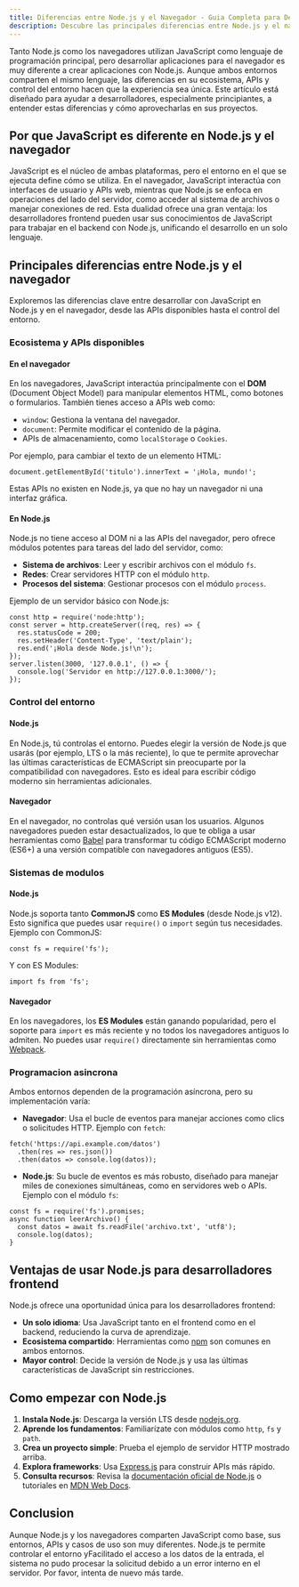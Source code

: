 ```yaml
---
title: Diferencias entre Node.js y el Navegador - Guia Completa para Desarrolladores
description: Descubre las principales diferencias entre Node.js y el navegador al usar JavaScript, desde el entorno hasta los modulos y APIs disponibles.
---
```


Tanto Node.js como los navegadores utilizan JavaScript como lenguaje de programación principal, pero desarrollar aplicaciones para el navegador es muy diferente a crear aplicaciones con Node.js. Aunque ambos entornos comparten el mismo lenguaje, las diferencias en su ecosistema, APIs y control del entorno hacen que la experiencia sea única. Este artículo está diseñado para ayudar a desarrolladores, especialmente principiantes, a entender estas diferencias y cómo aprovecharlas en sus proyectos.

## Por que JavaScript es diferente en Node.js y el navegador

JavaScript es el núcleo de ambas plataformas, pero el entorno en el que se ejecuta define cómo se utiliza. En el navegador, JavaScript interactúa con interfaces de usuario y APIs web, mientras que Node.js se enfoca en operaciones del lado del servidor, como acceder al sistema de archivos o manejar conexiones de red. Esta dualidad ofrece una gran ventaja: los desarrolladores frontend pueden usar sus conocimientos de JavaScript para trabajar en el backend con Node.js, unificando el desarrollo en un solo lenguaje.

## Principales diferencias entre Node.js y el navegador

Exploremos las diferencias clave entre desarrollar con JavaScript en Node.js y en el navegador, desde las APIs disponibles hasta el control del entorno.

### Ecosistema y APIs disponibles

#### En el navegador

En los navegadores, JavaScript interactúa principalmente con el **DOM** (Document Object Model) para manipular elementos HTML, como botones o formularios. También tienes acceso a APIs web como:

- `window`: Gestiona la ventana del navegador.
- `document`: Permite modificar el contenido de la página.
- APIs de almacenamiento, como `localStorage` o `Cookies`.

Por ejemplo, para cambiar el texto de un elemento HTML:

```go:js
document.getElementById('titulo').innerText = '¡Hola, mundo!';
```

Estas APIs no existen en Node.js, ya que no hay un navegador ni una interfaz gráfica.

#### En Node.js

Node.js no tiene acceso al DOM ni a las APIs del navegador, pero ofrece módulos potentes para tareas del lado del servidor, como:

- **Sistema de archivos**: Leer y escribir archivos con el módulo `fs`.
- **Redes**: Crear servidores HTTP con el módulo `http`.
- **Procesos del sistema**: Gestionar procesos con el módulo `process`.

Ejemplo de un servidor básico con Node.js:

```go:js
const http = require('node:http');
const server = http.createServer((req, res) => {
  res.statusCode = 200;
  res.setHeader('Content-Type', 'text/plain');
  res.end('¡Hola desde Node.js!\n');
});
server.listen(3000, '127.0.0.1', () => {
  console.log('Servidor en http://127.0.0.1:3000/');
});
```

### Control del entorno

#### Node.js

En Node.js, tú controlas el entorno. Puedes elegir la versión de Node.js que usarás (por ejemplo, LTS o la más reciente), lo que te permite aprovechar las últimas características de ECMAScript sin preocuparte por la compatibilidad con navegadores. Esto es ideal para escribir código moderno sin herramientas adicionales.

#### Navegador

En el navegador, no controlas qué versión usan los usuarios. Algunos navegadores pueden estar desactualizados, lo que te obliga a usar herramientas como [Babel](https://babeljs.io/) para transformar tu código ECMAScript moderno (ES6+) a una versión compatible con navegadores antiguos (ES5).

### Sistemas de modulos

#### Node.js

Node.js soporta tanto **CommonJS** como **ES Modules** (desde Node.js v12). Esto significa que puedes usar `require()` o `import` según tus necesidades. Ejemplo con CommonJS:

```go:js
const fs = require('fs');
```

Y con ES Modules:

```go:js
import fs from 'fs';
```

#### Navegador

En los navegadores, los **ES Modules** están ganando popularidad, pero el soporte para `import` es más reciente y no todos los navegadores antiguos lo admiten. No puedes usar `require()` directamente sin herramientas como [Webpack](https://webpack.js.org/).

### Programacion asincrona

Ambos entornos dependen de la programación asíncrona, pero su implementación varía:

- **Navegador**: Usa el bucle de eventos para manejar acciones como clics o solicitudes HTTP. Ejemplo con `fetch`:

```go:js
fetch('https://api.example.com/datos')
  .then(res => res.json())
  .then(datos => console.log(datos));
```

- **Node.js**: Su bucle de eventos es más robusto, diseñado para manejar miles de conexiones simultáneas, como en servidores web o APIs. Ejemplo con el módulo `fs`:

```go:js
const fs = require('fs').promises;
async function leerArchivo() {
  const datos = await fs.readFile('archivo.txt', 'utf8');
  console.log(datos);
}
```

## Ventajas de usar Node.js para desarrolladores frontend

Node.js ofrece una oportunidad única para los desarrolladores frontend:

- **Un solo idioma**: Usa JavaScript tanto en el frontend como en el backend, reduciendo la curva de aprendizaje.
- **Ecosistema compartido**: Herramientas como [npm](https://www.npmjs.com/) son comunes en ambos entornos.
- **Mayor control**: Decide la versión de Node.js y usa las últimas características de JavaScript sin restricciones.

## Como empezar con Node.js

1. **Instala Node.js**: Descarga la versión LTS desde [nodejs.org](https://nodejs.org/).
2. **Aprende los fundamentos**: Familiarízate con módulos como `http`, `fs` y `path`.
3. **Crea un proyecto simple**: Prueba el ejemplo de servidor HTTP mostrado arriba.
4. **Explora frameworks**: Usa [Express.js](https://expressjs.com/) para construir APIs más rápido.
5. **Consulta recursos**: Revisa la [documentación oficial de Node.js](https://nodejs.org/en/docs/) o tutoriales en [MDN Web Docs](https://developer.mozilla.org/es/docs/Web/JavaScript).

## Conclusion

Aunque Node.js y los navegadores comparten JavaScript como base, sus entornos, APIs y casos de uso son muy diferentes. Node.js te permite controlar el entorno yFacilitado el acceso a los datos de la entrada, el sistema no pudo procesar la solicitud debido a un error interno en el servidor. Por favor, intenta de nuevo más tarde.
